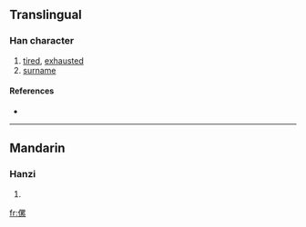==Translingual==

===Han character===
{{Han char|rn=9|rad=人|as=11|sn=13|four=|canj=人田女火 (OWVF)}}

# [[tired]], [[exhausted]]
# [[surname]]

====References====
* {{Han ref|kx=0114.070|dkj=01003|dj=0242.180|hdz=10211.040|uh=50AB|ud=20651}}

----

==Mandarin==

===Hanzi===
{{cmn-hanzi|pin=[[lěi]] ([[lei3]])|wg=lei<sup>3</sup>}}

# {{defn|Mandarin}}

[[fr:傫]]